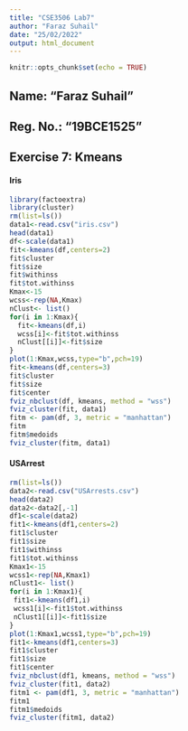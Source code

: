 ---
title: "CSE3506 Lab7"
author: "Faraz Suhail"
date: "25/02/2022"
output: html_document
---

```{r setup, include=FALSE}
knitr::opts_chunk$set(echo = TRUE)
```

## Name: "Faraz Suhail"
## Reg. No.: "19BCE1525"
## Exercise 7: Kmeans

#### Iris
```{r}
library(factoextra)
library(cluster)
rm(list=ls())
data1<-read.csv("iris.csv")
head(data1)
df<-scale(data1)
fit<-kmeans(df,centers=2)
fit$cluster
fit$size
fit$withinss
fit$tot.withinss
Kmax<-15
wcss<-rep(NA,Kmax)
nClust<- list()
for(i in 1:Kmax){
  fit<-kmeans(df,i)
  wcss[i]<-fit$tot.withinss
  nClust[[i]]<-fit$size
}
plot(1:Kmax,wcss,type="b",pch=19)
fit<-kmeans(df,centers=3)
fit$cluster
fit$size
fit$center
fviz_nbclust(df, kmeans, method = "wss")
fviz_cluster(fit, data1)
fitm <- pam(df, 3, metric = "manhattan")
fitm
fitm$medoids
fviz_cluster(fitm, data1)
```

#### USArrest
```{r}
rm(list=ls())
data2<-read.csv("USArrests.csv")
head(data2)
data2<-data2[,-1]
df1<-scale(data2)
fit1<-kmeans(df1,centers=2)
fit1$cluster
fit1$size
fit1$withinss
fit1$tot.withinss
Kmax1<-15
wcss1<-rep(NA,Kmax1)
nClust1<- list()
for(i in 1:Kmax1){
 fit1<-kmeans(df1,i)
 wcss1[i]<-fit1$tot.withinss
 nClust1[[i]]<-fit1$size
}
plot(1:Kmax1,wcss1,type="b",pch=19)
fit1<-kmeans(df1,centers=3)
fit1$cluster
fit1$size
fit1$center
fviz_nbclust(df1, kmeans, method = "wss")
fviz_cluster(fit1, data2)
fitm1 <- pam(df1, 3, metric = "manhattan")
fitm1
fitm1$medoids
fviz_cluster(fitm1, data2)
```